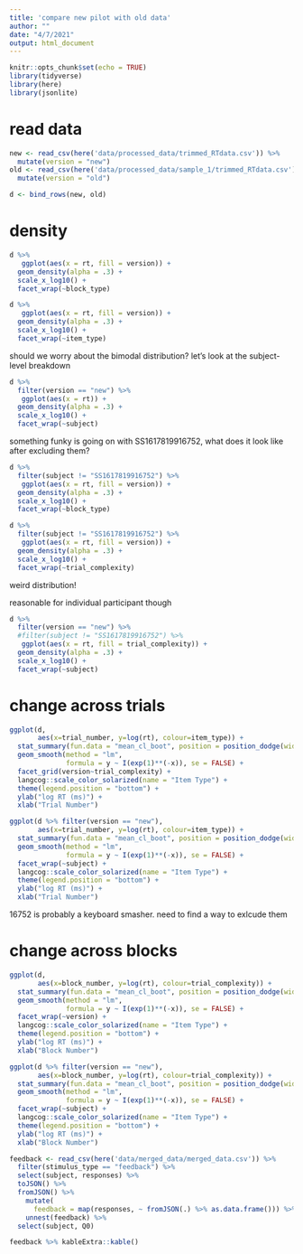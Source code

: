 ```yaml
---
title: 'compare new pilot with old data'
author: ""
date: "4/7/2021"
output: html_document
---
```


```r
knitr::opts_chunk$set(echo = TRUE)
library(tidyverse)
library(here)
library(jsonlite) 
```

# read data 

```r
new <- read_csv(here('data/processed_data/trimmed_RTdata.csv')) %>% 
  mutate(version = "new")
old <- read_csv(here('data/processed_data/sample_1/trimmed_RTdata.csv')) %>% 
  mutate(version = "old")

d <- bind_rows(new, old)
```

# density 


```r
d %>% 
   ggplot(aes(x = rt, fill = version)) + 
  geom_density(alpha = .3) + 
  scale_x_log10() + 
  facet_wrap(~block_type)

```

```r
d %>% 
   ggplot(aes(x = rt, fill = version)) + 
  geom_density(alpha = .3) + 
  scale_x_log10() + 
  facet_wrap(~item_type)
```

should we worry about the bimodal distribution? let's look at the subject-level breakdown
```r
d %>% 
  filter(version == "new") %>% 
   ggplot(aes(x = rt)) + 
  geom_density(alpha = .3) + 
  scale_x_log10() + 
  facet_wrap(~subject)
```

something funky is going on with SS1617819916752, what does it look like after excluding them? 
```r
d %>% 
  filter(subject != "SS1617819916752") %>% 
   ggplot(aes(x = rt, fill = version)) + 
  geom_density(alpha = .3) + 
  scale_x_log10() + 
  facet_wrap(~block_type)

```


```r
d %>% 
  filter(subject != "SS1617819916752") %>% 
   ggplot(aes(x = rt, fill = version)) + 
  geom_density(alpha = .3) + 
  scale_x_log10() + 
  facet_wrap(~trial_complexity)
```

weird distribution! 

reasonable for individual participant though
```r
d %>% 
  filter(version == "new") %>% 
  #filter(subject != "SS1617819916752") %>% 
   ggplot(aes(x = rt, fill = trial_complexity)) + 
  geom_density(alpha = .3) + 
  scale_x_log10() + 
  facet_wrap(~subject)
```





# change across trials

```r
ggplot(d, 
       aes(x=trial_number, y=log(rt), colour=item_type)) + 
  stat_summary(fun.data = "mean_cl_boot", position = position_dodge(width = .2)) + 
  geom_smooth(method = "lm", 
              formula = y ~ I(exp(1)**(-x)), se = FALSE) + 
  facet_grid(version~trial_complexity) +
  langcog::scale_color_solarized(name = "Item Type") + 
  theme(legend.position = "bottom") + 
  ylab("log RT (ms)") + 
  xlab("Trial Number") 
```

```r
ggplot(d %>% filter(version == "new"), 
       aes(x=trial_number, y=log(rt), colour=item_type)) + 
  stat_summary(fun.data = "mean_cl_boot", position = position_dodge(width = .2)) + 
  geom_smooth(method = "lm", 
              formula = y ~ I(exp(1)**(-x)), se = FALSE) + 
  facet_wrap(~subject) +
  langcog::scale_color_solarized(name = "Item Type") + 
  theme(legend.position = "bottom") + 
  ylab("log RT (ms)") + 
  xlab("Trial Number") 
```

16752 is probably a keyboard smasher. need to find a way to exlcude them




# change across blocks

```r
ggplot(d, 
       aes(x=block_number, y=log(rt), colour=trial_complexity)) + 
  stat_summary(fun.data = "mean_cl_boot", position = position_dodge(width = .2)) + 
  geom_smooth(method = "lm", 
              formula = y ~ I(exp(1)**(-x)), se = FALSE) + 
  facet_wrap(~version) +
  langcog::scale_color_solarized(name = "Item Type") + 
  theme(legend.position = "bottom") + 
  ylab("log RT (ms)") + 
  xlab("Block Number") 
```

```r
ggplot(d %>% filter(version == "new"), 
       aes(x=block_number, y=log(rt), colour=trial_complexity)) + 
  stat_summary(fun.data = "mean_cl_boot", position = position_dodge(width = .2)) + 
  geom_smooth(method = "lm", 
              formula = y ~ I(exp(1)**(-x)), se = FALSE) + 
  facet_wrap(~subject) +
  langcog::scale_color_solarized(name = "Item Type") + 
  theme(legend.position = "bottom") + 
  ylab("log RT (ms)") + 
  xlab("Block Number") 
```



```r
feedback <- read_csv(here('data/merged_data/merged_data.csv')) %>% 
  filter(stimulus_type == "feedback") %>% 
  select(subject, responses) %>% 
  toJSON() %>% 
  fromJSON() %>% 
    mutate(
      feedback = map(responses, ~ fromJSON(.) %>% as.data.frame())) %>% 
    unnest(feedback) %>% 
  select(subject, Q0)

feedback %>% kableExtra::kable()
```


